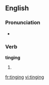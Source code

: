 
==English==

===Pronunciation===
* {{rhymes|ɪŋɪŋ}}

===Verb===
'''tinging'''

# {{present participle of|tinge}}

[[fr:tinging]]
[[vi:tinging]]